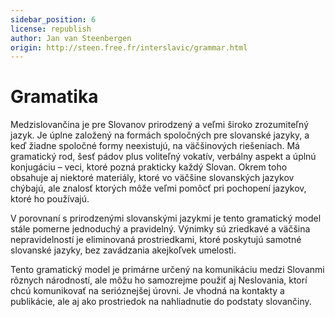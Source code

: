 ```yaml
---
sidebar_position: 6
license: republish
author: Jan van Steenbergen
origin: http://steen.free.fr/interslavic/grammar.html
---
```



# Gramatika

Medzislovančina je pre Slovanov prirodzený a veľmi široko zrozumiteľný jazyk. Je úplne založený na formách spoločných pre slovanské jazyky, a keď žiadne spoločné formy neexistujú, na väčšinových riešeniach. Má gramatický rod, šesť pádov plus voliteľný vokatív, verbálny aspekt a úplnú konjugáciu – veci, ktoré pozná prakticky každý Slovan. Okrem toho obsahuje aj niektoré materiály, ktoré vo väčšine slovanských jazykov chýbajú, ale znalosť ktorých môže veľmi pomôcť pri pochopení jazykov, ktoré ho používajú.

V porovnaní s prirodzenými slovanskými jazykmi je tento gramatický model stále pomerne jednoduchý a pravidelný. Výnimky sú zriedkavé a väčšina nepravidelností je eliminovaná prostriedkami, ktoré poskytujú samotné slovanské jazyky, bez zavádzania akejkoľvek umelosti.

Tento gramatický model je primárne určený na komunikáciu medzi Slovanmi rôznych národností, ale môžu ho samozrejme použiť aj Neslovania, ktorí chcú komunikovať na serióznejšej úrovni. Je vhodná na kontakty a publikácie, ale aj ako prostriedok na nahliadnutie do podstaty slovančiny.

<DocCardList />

